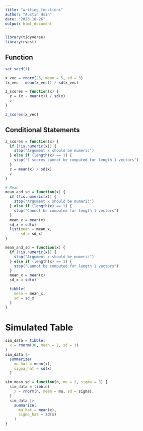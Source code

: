 ```yaml
---
title: "writing_functions"
author: "Austin Hsin"
date: "2023-10-26"
output: html_document
---
```


```r
library(tidyverse)
library(rvest)
```

## Function

```r
set.seed(1)

x_vec = rnorm(25, mean = 5, sd = 3)
(x_vec - mean(x_vec)) / sd(x_vec)

z_scores = function(x) {
  z = (x - mean(x)) / sd(x)
  z
}

z_scores(x_vec)
```

## Conditional Statements

```r
z_scores = function(x) {
  if (!is.numeric(x)) {
    stop("Argument x should be numeric")
  } else if (length(x) == 1) {
    stop("Z scores cannot be computed for length 1 vectors")
  }
  z = mean(x) / sd(x)
  z
}

# Mean
mean_and_sd = function(x) {
  if (!is.numeric(x)) {
    stop("Argument x should be numeric")
  } else if (length(x) == 1) {
    stop("Cannot be computed for length 1 vectors")
  }
  mean_x = mean(x)
  sd_x = sd(x)
  list(mean = mean_x, 
       sd = sd_x)
}

mean_and_sd = function(x) {
  if (!is.numeric(x)) {
    stop("Argument x should be numeric")
  } else if (length(x) == 1) {
    stop("Cannot be computed for length 1 vectors")
  }
  mean_x = mean(x)
  sd_x = sd(x)

  tibble(
    mean = mean_x, 
    sd = sd_x
  )
}
```

# Simulated Table
```r
sim_data = tibble(
  x = rnorm(30, mean = 2, sd = 3)
)
sim_data |> 
  summarize(
    mu_hat = mean(x),
    sigma_hat = sd(x)
  )

sim_mean_sd = function(n, mu = 2, sigma = 3) {
  sim_data = tibble(
    x = rnorm(n, mean = mu, sd = sigma),
  )
  sim_data |> 
    summarize(
      mu_hat = mean(x),
      sigma_hat = sd(x)
    )
}
```
